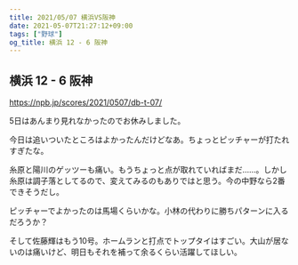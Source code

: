 ```yaml
---
title: 2021/05/07 横浜VS阪神
date: 2021-05-07T21:27:12+09:00
tags: ["野球"]
og_title: 横浜 12 - 6 阪神
---
```


## 横浜 12 - 6 阪神

https://npb.jp/scores/2021/0507/db-t-07/


5日はあんまり見れなかったのでお休みしました。

今日は追いついたところはよかったんだけどなあ。ちょっとピッチャーが打たれすぎたな。

糸原と陽川のゲッツーも痛い。もうちょっと点が取れていればまだ……。しかし糸原は調子落としてるので、変えてみるのもありではと思う。今の中野なら2番できそうだし。

ピッチャーでよかったのは馬場くらいかな。小林の代わりに勝ちパターンに入るだろうか？

そして佐藤輝はもう10号。ホームランと打点でトップタイはすごい。大山が居ないのは痛いけど、明日もそれを補って余るくらい活躍してほしい。
